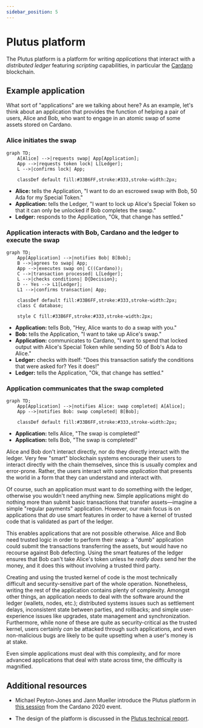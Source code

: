```yaml
---
sidebar_position: 5
---
```


# Plutus platform

The Plutus platform is a platform for writing *applications* that interact with a *distributed ledger* featuring *scripting* capabilities, in particular the [Cardano](../reference/glossary.md#cardano) blockchain.

## Example application

What sort of "applications" are we talking about here? 
As an example, let's think about an application that provides the function of helping a pair of users, Alice and Bob, who want to engage in an atomic swap of some assets stored on Cardano.

### Alice initiates the swap

```mermaid
graph TD;
    A[Alice] -->|requests swap| App[Application];
    App -->|requests token lock| L[Ledger];
    L -->|confirms lock| App;

    classDef default fill:#33B6FF,stroke:#333,stroke-width:2px;
```

- **Alice:** tells the Application, "I want to do an escrowed swap with Bob, 50 Ada for my Special Token." 
- **Application:** tells the Ledger, "I want to lock up Alice's Special Token so that it can only be unlocked if Bob completes the swap."
- **Ledger:** responds to the Application, "Ok, that change has settled." 

### Application interacts with Bob, Cardano and the ledger to execute the swap 

```mermaid
graph TD;
    App[Application] -->|notifies Bob| B[Bob];
    B -->|agrees to swap| App;
    App -->|executes swap on| C((Cardano));
    C -->|transaction processed| L[Ledger];
    L -->|checks conditions| D{Decision};
    D -- Yes --> L1[Ledger];
    L1 -->|confirms transaction| App;

    classDef default fill:#33B6FF,stroke:#333,stroke-width:2px;
    class C database;

    style C fill:#33B6FF,stroke:#333,stroke-width:2px;
```


- **Application:** tells Bob, "Hey, Alice wants to do a swap with you." 
- **Bob:** tells the Application, "I want to take up Alice's swap." 
- **Application:** communicates to Cardano, "I want to spend that locked output with Alice's Special Token while sending 50 of Bob's Ada to Alice." 
- **Ledger:** checks with itself: "Does this transaction satisfy the conditions that were asked for? Yes it does!" 
- **Ledger:** tells the Application, "Ok, that change has settled."

### Application communicates that the swap completed 

```mermaid
graph TD;
    App[Application] -->|notifies Alice: swap completed| A[Alice];
    App -->|notifies Bob: swap completed| B[Bob];

    classDef default fill:#33B6FF,stroke:#333,stroke-width:2px;
```

- **Application:** tells Alice, "The swap is completed!" 
- **Application:** tells Bob, "The swap is completed!"

Alice and Bob don't interact directly, nor do they directly interact with the ledger. 
Very few "smart" blockchain systems encourage their users to interact directly with the chain themselves, since this is usually complex and error-prone. 
Rather, the users interact with some *application* that presents the world in a form that they can understand and interact with.

Of course, such an application must want to do something with the ledger, otherwise you wouldn't need anything new. 
Simple applications might do nothing more than submit basic transactions that transfer assets&mdash;imagine a simple "regular payments" application. 
However, our main focus is on applications that *do* use smart features in order to have a kernel of trusted code that is validated as part of the ledger.

This enables applications that are not possible otherwise. 
Alice and Bob need trusted logic in order to perform their swap: a "dumb" application could submit the transactions transferring the assets, but would have no recourse against Bob defecting. 
Using the smart features of the ledger ensures that Bob can't take Alice's token unless he *really does* send her the money, and it does this without involving a trusted third party.

Creating and using the trusted kernel of code is the most technically difficult and security-sensitive part of the whole operation.
Nonetheless, writing the rest of the application contains plenty of complexity. 
Amongst other things, an application needs to deal with the software around the ledger (wallets, nodes, etc.); distributed systems issues such as settlement delays, inconsistent state between parties, and rollbacks; and simple user-experience issues like upgrades, state management and synchronization. 
Furthermore, while none of these are quite as security-critical as the trusted kernel, users certainly *can* be attacked through such applications, and even non-malicious bugs are likely to be quite upsetting when a user's money is at stake.

Even simple applications must deal with this complexity, and for more advanced applications that deal with state across time, the difficulty is magnified.

## Additional resources

- Michael Peyton-Jones and Jann Mueller introduce the Plutus platform in [this session](https://youtu.be/usMPt8KpBeI?si=4zkS3J7Bq8aFxWbU) from the Cardano 2020 event. 

- The design of the platform is discussed in the [Plutus technical report](https://intersectmbo.github.io/plutus/resources/plutus-report.pdf).

